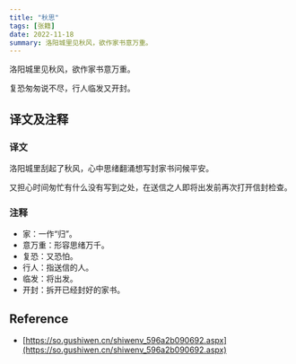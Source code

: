 ```yaml
---
title: "秋思"
tags: [张籍]
date: 2022-11-18
summary: 洛阳城里见秋风，欲作家书意万重。
---
```


洛阳城里见秋风，欲作家书意万重。

复恐匆匆说不尽，行人临发又开封。

## 译文及注释

### 译文

洛阳城里刮起了秋风，心中思绪翻涌想写封家书问候平安。

又担心时间匆忙有什么没有写到之处，在送信之人即将出发前再次打开信封检查。

### 注释

- 家：一作“归”。
- 意万重：形容思绪万千。
- 复恐：又恐怕。
- 行人：指送信的人。
- 临发：将出发。
- 开封：拆开已经封好的家书。

## Reference

- [https://so.gushiwen.cn/shiwenv_596a2b090692.aspx](https://so.gushiwen.cn/shiwenv_596a2b090692.aspx)
